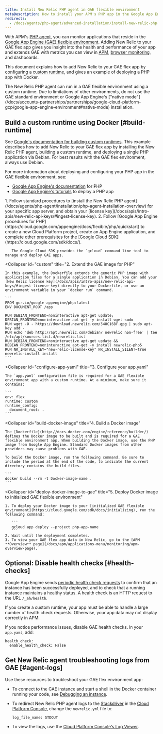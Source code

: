 ```yaml
---
title: Install New Relic PHP agent in GAE flexible environment
metaDescription: How to install your APM's PHP app in the Google App Engine (GAE) flexible environment.
redirects:
  - /docs/agents/php-agent/advanced-installation/install-new-relic-php-agent-gae-flexible-environment
---
```


With APM's [PHP agent](/docs/agents/php-agent/getting-started/introduction-new-relic-php), you can monitor applications that reside in the [Google App Engine (GAE) flexible environment](https://cloud.google.com/appengine/docs/flexible/php/). Adding New Relic to your GAE flex app gives you insight into the health and performance of your app and extends GAE with metrics you can view in [APM](/docs/apm/new-relic-apm/getting-started/introduction-new-relic-apm), [browser monitoring](/docs/browser/new-relic-browser/getting-started/introduction-new-relic-browser), and dashboards.

This document explains how to add New Relic to your GAE flex app by configuring a [custom runtime](https://cloud.google.com/appengine/docs/flexible/custom-runtimes/about-custom-runtimes), and gives an example of deploying a PHP app with Docker.

<Callout variant="important">
  The New Relic PHP agent can run in a GAE flexible environment using a custom runtime. Due to limitations of other environments, do not use the GAE standard environment or Google App Engine's ["native mode"](/docs/accounts-partnerships/partnerships/google-cloud-platform-gcp/google-app-engine-environment#native-mode) installation.
</Callout>

## Build a custom runtime using Docker [#build-runtime]

See [Google's documentation for building custom runtimes](https://cloud.google.com/appengine/docs/flexible/custom-runtimes/build). This example describes how to add New Relic to your GAE flex app by installing the New Relic PHP agent, building a custom runtime, and deploying a single PHP application via Debian. For best results with the GAE flex environment, always use Debian.

For more information about deploying and configuring your PHP app in the GAE flexible environment, see:

* [Google App Engine's documentation](https://cloud.google.com/appengine/docs/flexible/php/) for PHP
* [Google App Engine's tutorials](https://cloud.google.com/appengine/docs/flexible/php/tutorials) to deploy a PHP app

<CollapserGroup>
  <Collapser
    id="setup-gae"
    title="1. Set up the GAE project and install dependencies"
  >
    1. Follow standard procedures to [install the New Relic PHP agent](/docs/agents/php-agent/installation/php-agent-installation-overview) for your specific app server, and obtain your [license key](/docs/apis/intro-apis/new-relic-api-keys/#ingest-license-key).
    2. Follow [Google App Engine procedures for PHP](https://cloud.google.com/appengine/docs/flexible/php/quickstart) to create a new Cloud Platform project, create an App Engine application, and complete other prerequisites for the [Google Cloud SDK](https://cloud.google.com/sdk/docs/).

       The Google Cloud SDK provides the `gcloud` command line tool to manage and deploy GAE apps.
  </Collapser>

  <Collapser
    id="custom"
    title="2. Extend the GAE image for PHP"
  >
    In this example, the Dockerfile extends the generic PHP image with application files for a single application in Debian. You can add your [New Relic license key](/docs/apis/intro-apis/new-relic-api-keys/#ingest-license-key) directly to your Dockerfile, or use an environment variable in your `docker run` command.

    ```
    FROM gcr.io/google-appengine/php:latest
    ENV DOCUMENT_ROOT /app

    RUN DEBIAN_FRONTEND=noninteractive apt-get update; DEBIAN_FRONTEND=noninteractive apt-get -y install wget sudo
    RUN wget -O - https://download.newrelic.com/548C16BF.gpg | sudo apt-key add -
    RUN echo 'deb http://apt.newrelic.com/debian/ newrelic non-free' | tee /etc/apt/sources.list.d/newrelic.list
    RUN DEBIAN_FRONTEND=noninteractive apt-get update && DEBIAN_FRONTEND=noninteractive apt-get -y install newrelic-php5
    RUN NR_INSTALL_KEY="new-relic-license-key" NR_INSTALL_SILENT=true newrelic-install install
    ```
  </Collapser>

  <Collapser
    id="configure-app-yaml"
    title="3. Configure your app.yaml"
  >
    The `app.yaml` configuration file is required for a GAE flexible environment app with a custom runtime. At a minimum, make sure it contains:

    ```
    env: flex
    runtime: custom
    runtime_config:
      document_root: .
    ```
  </Collapser>

  <Collapser
    id="build-docker-image"
    title="4. Build a Docker image"
  >
    The [Dockerfile](http://docs.docker.com/engine/reference/builder/) defines the Docker image to be built and is required for a GAE flexible environment app. When building the Docker image, use the PHP image from Google App Engine. Standard Docker images from other providers may cause problems with GAE.

    To build the Docker image, run the following command. Be sure to include the period at the end of the code, to indicate the current directory contains the build files.

    ```
    docker build --rm -t Docker-image-name .
    ```
  </Collapser>

  <Collapser
    id="deploy-docker-image-to-gae"
    title="5. Deploy Docker image to initialized GAE flexible environment"
  >
    1. To deploy your Docker image to your [initialized GAE flexible environment](https://cloud.google.com/sdk/docs/initializing), run the following command:

       ```
       gcloud app deploy --project php-app-name
       ```
    2. Wait until the deployment completes.
    3. To view your GAE flex app data in New Relic, go to the [APM **Overview** page](/docs/apm/applications-menu/monitoring/apm-overview-page).
  </Collapser>
</CollapserGroup>

<InstallFeedback />

## Optional: Disable health checks [#health-checks]

Google App Engine sends [periodic health check requests](https://cloud.google.com/appengine/docs/flexible/go/configuring-your-app-with-app-yaml#health_checks) to confirm that an instance has been successfully deployed, and to check that a running instance maintains a healthy status. A health check is an HTTP request to the URL `/_ah/health`.

If you create a custom runtime, your app must be able to handle a large number of health check requests. Otherwise, your app data may not display correctly in APM.

If you notice performance issues, disable GAE health checks. In your `app.yaml`, add:

```
health_check:
  enable_health_check: False
```

## Get New Relic agent troubleshooting logs from GAE [#agent-logs]

Use these resources to troubleshoot your GAE flex environment app:

* To connect to the GAE instance and start a shell in the Docker container running your code, see [Debugging an instance](https://cloud.google.com/appengine/docs/flexible/php/debugging-an-instance).
* To redirect New Relic PHP agent logs to the [Stackdriver](http://cloud.google.com/logging/docs/view/logs_viewer_v2) in the [Cloud Platform Console](https://cloud.google.com/compute/docs/console), change the `newrelic.yml` file to:

  ```
  log_file_name: STDOUT
  ```
* To view the logs, use the [Cloud Platform Console's Log Viewer](https://cloud.google.com/appengine/docs/flexible/php/writing-application-logs).

